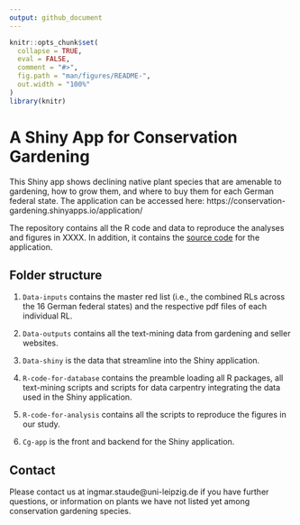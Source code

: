 ```yaml
---
output: github_document
---
```


<!-- README.md is generated from README.Rmd. Please edit that file -->

```r
knitr::opts_chunk$set(
  collapse = TRUE,
  eval = FALSE,
  comment = "#>",
  fig.path = "man/figures/README-",
  out.width = "100%"
)
library(knitr)
```

# A Shiny App for Conservation Gardening

This Shiny app shows declining native plant species that are amenable to gardening, how to grow them, and where to buy them for each German federal state. The application can be accessed here:  https://conservation-gardening.shinyapps.io/application/

The repository contains all the R code and data to reproduce the analyses and
figures in XXXX. In addition, it contains the [source code](https://github.com/istaude/conservation-gardening-shiny-app/tree/master/CG-App) for the application.

## Folder structure

1. `Data-inputs` contains the master red list (i.e., the combined RLs across the 16 German federal states) and the respective pdf files of each individual RL.

2. `Data-outputs` contains all the text-mining data from gardening and seller websites.

3. `Data-shiny` is the data that streamline into the Shiny application.

4. `R-code-for-database` contains the preamble loading all R packages, all text-mining scripts and scripts for data carpentry integrating the data used in the Shiny application.

4. `R-code-for-analysis` contains all the scripts to reproduce the figures in our study.

5. `Cg-app` is the front and backend for the Shiny application.

## Contact
Please contact us at ingmar.staude@uni-leipzig.de if you have further questions, or information on plants we have not listed yet among conservation gardening species.


